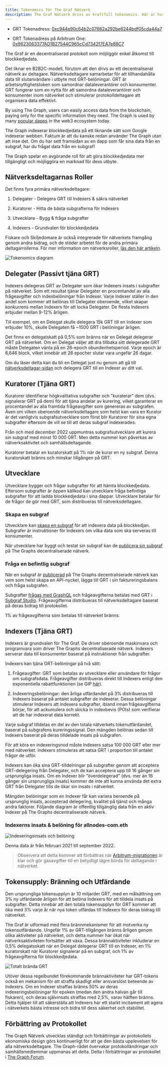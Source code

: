 ```yaml
---
title: Tokenomics för The Graf Nätverk
description: The Graf Nätverk drivs av kraftfull tokenomics. Här är hur GRT, The Grafs nativa arbetsnyttighets-token, fungerar.
---
```


- GRT Tokenadress: [0xc944e90c64b2c07662a292be6244bdf05cda44a7](https://etherscan.io/token/0xc944e90c64b2c07662a292be6244bdf05cda44a7)

- GRT Tokenadress på Arbitrum One: [0x9623063377AD1B27544C965cCd7342f7EA7e88C7](https://arbiscan.io/token/0x9623063377ad1b27544c965ccd7342f7ea7e88c7)

The Graf är en decentraliserad protokoll som möjliggör enkel åtkomst till blockkedjedata.

Det liknar en B2B2C-modell, förutom att den drivs av ett decentraliserat nätverk av deltagare. Nätverksdeltagare samarbetar för att tillhandahålla data till slutanvändare i utbyte mot GRT-belöningar. GRT är arbetsnyttighetstoken som samordnar dataleverantörer och konsumenter. GRT fungerar som en nytta för att samordna dataleverantörer och konsumenter inom nätverket och stimulerar protokolldeltagare att organisera data effektivt.

By using The Graph, users can easily access data from the blockchain, paying only for the specific information they need. The Graph is used by many [popular dapps](https://thegraph.com/explorer) in the web3 ecosystem today.

The Graph indexerar blockkedjedata på ett liknande sätt som Google indexerar webben. Faktum är att du kanske redan använder The Graph utan att inse det. Om du har sett framsidan av en dapp som får sina data från en subgraf, har du frågat data från en subgraf!

The Graph spelar en avgörande roll för att göra blockkedjedata mer tillgängligt och möjliggöra en marknad för dess utbyte.

## Nätverksdeltagarnas Roller

Det finns fyra primära nätverksdeltagare:

1.  Delegater - Delegera GRT till Indexers & säkra nätverket

2.  Kuratorer - Hitta de bästa subgrafterna för Indexers

3.  Utvecklare - Bygg & fråga subgrafter

4.  Indexers - Grundvalen för blockkedjedata

Fiskare och Skiljedomare är också integrerade för nätverkets framgång genom andra bidrag, och de stöder arbetet för de andra primära deltagarrollerna. För mer information om nätverksroller, [läs den här artikeln](https://thegraph.com/blog/the-graph-grt-token-economics/).

![Tokenomics diagram](/img/updated-tokenomics-image.png)

## Delegater (Passivt tjäna GRT)

Indexers delegeras GRT av Delegater som ökar Indexers insats i subgrafter på nätverket. Som ett resultat tjänar Delegater en procentandel av alla frågeavgifter och indexbelöningar från Indexer. Varje Indexer ställer in den andel som kommer att belönas till Delegater oberoende, vilket skapar konkurrens mellan Indexers för att locka Delegater. De flesta Indexers erbjuder mellan 9-12% årligen.

Till exempel, om en Delegat skulle delegera 15k GRT till en Indexer som erbjuder 10%, skulle Delegaten få ~1500 GRT i belöningar årligen.

Det finns en delegatskatt på 0,5% som bränns när en Delegat delegerar GRT på nätverket. Om en Delegat väljer att dra tillbaka sitt delegerade GRT måste Delegaten vänta på en 28-epoch obundenhetsperiod. Varje epoch är 6,646 block, vilket innebär att 28 epocher slutar vara ungefär 26 dagar.

Om du läser detta kan du bli en Delegat just nu genom att gå till [nätverksdeltagar-sidan](https://thegraph.com/explorer/participants/indexers) och delegera GRT till en Indexer av ditt val.

## Kuratorer (Tjäna GRT)

Kuratorer identifierar högkvalitativa subgrafter och "kuraterar" dem (dvs. signalerar GRT på dem) för att tjäna andelar av kurering, vilket garanterar en procentandel av alla framtida frågeavgifter som genereras av subgrafen. Även om vilken oberoende nätverksdeltagare som helst kan vara en Kurator är det vanligtvis subgrafsutvecklare som först blir Kuratorer för sina egna subgrafter eftersom de vill se till att deras subgraf indexerades.

Från och med december 2022 uppmuntras subgrafsutvecklare att kurera sin subgraf med minst 10 000 GRT. Men detta nummer kan påverkas av nätverksaktivitet och samhällsdeltagande.

Kuratorer betalar en kuratorskatt på 1% när de kurar en ny subgraf. Denna kuratorskatt bränns och minskar tillgången på GRT.

## Utvecklare

Utvecklare bygger och frågar subgrafter för att hämta blockkedjedata. Eftersom subgrafter är öppen källkod kan utvecklare fråga befintliga subgrafter för att ladda blockkedjedata i sina dappar. Utvecklare betalar för de frågor de gör med GRT, som distribueras till nätverksdeltagare.

### Skapa en subgraf

Utvecklare kan [skapa en subgraf](/developing/creating-a-subgraph/) för att indexera data på blockkedjan. Subgrafer är instruktioner för Indexers om vilka data som ska serveras till konsumenter.

När utvecklare har byggt och testat sin subgraf kan de [publicera sin subgraf](/publishing/publishing-a-subgraph/) på The Graphs decentraliserade nätverk.

### Fråga en befintlig subgraf

När en subgraf är [publicerad](https://thegraph.com/docs/en/publishing/publishing-a-subgraph/) på The Graphs decentraliserade nätverk kan vem som helst skapa en API-nyckel, lägga till GRT i sin faktureringsbalans och fråga subgrafen.

Subgrafter [frågas med GraphQL](/querying/querying-the-graph/) och frågeavgifterna betalas med GRT i [Subgraf Studio](https://thegraph.com/studio/). Frågeavgifterna distribueras till nätverksdeltagare baserat på deras bidrag till protokollet.

1% av frågeavgifterna som betalas till nätverket bränns.

## Indexers (Tjäna GRT)

Indexers är grundvalen för The Graf. De driver oberoende maskinvara och programvara som driver The Graphs decentraliserade nätverk. Indexers serverar data till konsumenter baserat på instruktioner från subgrafter.

Indexers kan tjäna GRT-belöningar på två sätt:

1.  Frågeavgifter: GRT som betalas av utvecklare eller användare för frågor om subgrafsdata. Frågeavgifter distribueras direkt till Indexers enligt den exponentiella rabattfunktionen (se GIP [här](https://forum.thegraph.com/t/gip-0051-exponential-query-fee-rebates-for-indexers/4162)).

2.  Indexeringsbelöningar: den årliga utfärdandet på 3% distribueras till Indexers baserat på antalet subgrafter de indexerar. Dessa belöningar stimulerar Indexers att indexera subgrafter, ibland innan frågeavgifterna börjar, för att ackumulera och skicka in indexbevis (POIs) som verifierar att de har indexerat data korrekt.

Varje subgraf tilldelas en del av den totala nätverkets tokenutfärdandet, baserat på subgrafens kureringssignal. Den mängden belönas sedan till Indexers baserat på deras tilldelade insats på subgrafen.

För att köra en indexeringsnod måste Indexers satsa 100 000 GRT eller mer med nätverket. Indexers stimuleras att satsa GRT i proportion till antalet frågor de utför.

Indexers kan öka sina GRT-tilldelningar på subgrafter genom att acceptera GRT-delegering från Delegater, och de kan acceptera upp till 16 gånger sin ursprungliga insats. Om en Indexer blir "överdelegerad" (dvs. mer än 16 gånger sin ursprungliga insats) kommer de inte att kunna använda det extra GRT från Delegater tills de ökar sin insats i nätverket.

Mängden belöningar som en Indexer får kan variera beroende på ursprunglig insats, accepterad delegering, kvalitet på tjänst och många andra faktorer. Följande diagram är offentlig tillgänglig data från en aktiv Indexer på The Graphs decentraliserade nätverk.

### Indexerns insats & belöning för allnodes-com.eth

![Indexeringsinsats och belöning](/img/indexing-stake-and-income.png)

Denna data är från februari 2021 till september 2022.

> Observera att detta kommer att förbättras när [Arbitrum-migrationen](https://forum.thegraph.com/t/gip-0037-the-graph-arbitrum-deployment-with-linear-rewards-minted-in-l2/3551) är klar och gör gasavgifter till en betydligt lägre börda för deltagande i nätverket.

## Tokensupply: Bränning och Utfärdande

Den ursprungliga tokensupplyn är 10 miljarder GRT, med en målsättning om 3% ny utfärdande årligen för att belöna Indexers för att tilldela insats på subgrafter. Detta innebär att den totala tokensupplyn för GRT kommer att öka med 3% varje år när nya token utfärdas till Indexers för deras bidrag till nätverket.

The Graf är utformad med flera brännmekanismer för att motverka ny tokensutfärdande. Ungefär 1% av GRT-tillgången bränns årligen genom olika aktiviteter på nätverket, och detta nummer har ökat när nätverksaktiviteten fortsätter att växa. Dessa brännaktiviteter inkluderar en 0,5% delegatsskatt när en Delegat delegerar GRT till en Indexer, en 1% kuratorskatt när Kuratorer signalerar på en subgraf, och 1% av frågeavgifterna för blockkedjedata.

![Totalt brända GRT](/img/total-burned-grt.jpeg)

Utöver dessa regelbundet förekommande brännaktiviteter har GRT-tokens också en mekanism för att straffa skadligt eller ansvarslöst beteende av Indexers. Om en Indexer straffas bränns 50% av deras indexeringsbelöningar för epoken (medan den andra halvan går till fiskaren), och deras självinsats straffas med 2,5%, varav hälften bränns. Detta hjälper till att säkerställa att Indexers har ett starkt incitament att agera i nätverkets bästa intresse och bidra till dess säkerhet och stabilitet.

## Förbättring av Protokollet

The Graph Nätverk utvecklas ständigt och förbättringar av protokollets ekonomiska design görs kontinuerligt för att ge den bästa upplevelsen för alla nätverksdeltagare. The Graph-rådet övervakar protokolländringar och samhällsmedlemmar uppmanas att delta. Delta i förbättringar av protokollet i [The Graph Forum](https://forum.thegraph.com/).
